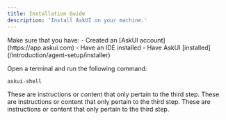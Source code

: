 ```yaml
---
title: Installation Guide
description: 'Install AskUI on your machine.'
---
```


<Steps>
  <Step title="Check Prerequisites">
    Make sure that you have:
    - Created an [AskUI account](https://app.askui.com)
    - Have an IDE installed
    - Have AskUI [installed](/introduction/agent-setup/installer)
  </Step>
  <Step title="Activate the AskUI Development Environment (ADE)">

  Open a terminal and run the following command:
   ```
   askui-shell
   ```
  </Step>
  <Step title="Connect your AskUI Account">
    These are instructions or content that only pertain to the third step.
  </Step>
  
  <Step title="Third Step">
    These are instructions or content that only pertain to the third step.
  </Step>

  <Step title="Third Step">
    These are instructions or content that only pertain to the third step.
  </Step>


</Steps>

